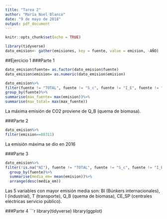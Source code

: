 ```yaml
---
title: "Tarea 2"
author: "María Noel Blanco"
date: "9 de mayo de 2018"
output: pdf_document
---
```


```r
knitr::opts_chunk$set(echo = TRUE)
```
```r
library(tidyverse)
dato_emision<- gather(emisiones, key = fuente, value = emision, -AÑO)
``` 

##Ejercicio 1
###Parte 1

```r

dato_emision$fuente= as.factor(dato_emision$fuente)
dato_emision$emision= as.numeric(dato_emision$emision)

dato_emision%>%
filter(fuente != "TOTAL", fuente != "S_c", fuente != "I_E", fuente != "NI")%>%
group_by(fuente)%>%
summarise(max_fuente= max(emision))%>%
summarise(max_total= max(max_fuente))

```
La máxima emisión de CO2 proviene de Q_B (quema de biomasa).


###Parte 2

```r
dato_emision%>%
filter(emision==88311)
```
La emisión máxima se dio en 2016

###Parte 3

```r
dato_emision%>%
filter(!is.na("NI"), fuente != "TOTAL", fuente != "S_c", fuente != "I_E", fuente != "NI")%>%
  group_by(fuente)%>%
  summarise(media_em= mean(emision))%>%
  arrange(desc(media_em))

```

Las 5 variables con mayor emisión media son: BI (Búnkers internacionales), I (industrial), T (transporte), Q_B (quema de biomasa), CE_SP (centrales eléctricas servicio público).

###Parte 4
```r
library(tidyverse)
library(ggplot)


  
